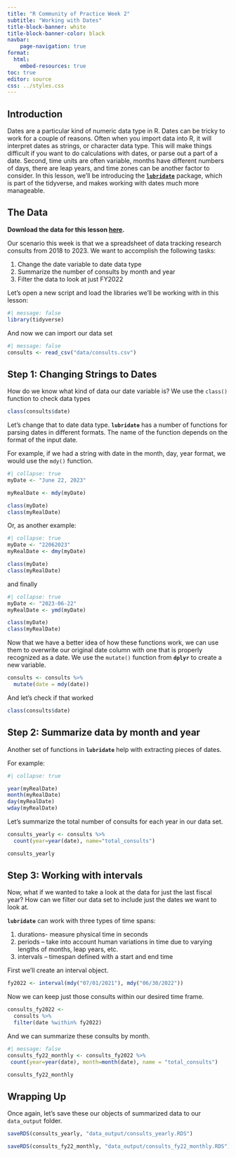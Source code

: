 ```yaml
---
title: "R Community of Practice Week 2"
subtitle: "Working with Dates"
title-block-banner: white
title-block-banner-color: black
navbar:
    page-navigation: true
format: 
  html:
    embed-resources: true
toc: true
editor: source
css: ../styles.css
---
```



## Introduction
Dates are a particular kind of numeric data type in R. Dates can be tricky to work for a couple of reasons. Often when you import data into R, it will interpret dates as strings, or character data type. This will make things difficult if you want to do calculations with dates, or parse out a part of a date. Second, time units are often variable, months have different numbers of days, there are leap years, and time zones can be another factor to consider. 
In this lesson, we'll be introducing the [**`lubridate`**](https://lubridate.tidyverse.org/) package, which is part of the tidyverse, and makes working with dates much more manageable.

## The Data

**Download the data for this lesson [here](https://osf.io/fsg4w/).**

Our scenario this week is that we a spreadsheet of data tracking research consults from 2018 to 2023. We want to accomplish the following tasks:

1. Change the date variable to date data type
2. Summarize the number of consults by month and year
3. Filter the data to look at just FY2022

Let's open a new script and load the libraries we'll be working with in this lesson:
```r
#| message: false
library(tidyverse)
```
And now we can import our data set

```r
#| message: false
consults <- read_csv("data/consults.csv")
```

## Step 1: Changing Strings to Dates

How do we know what kind of data our date variable is? We use the `class()` function to check data types

```r
class(consults$date)
```
Let's change that to date data type. **`lubridate`** has a number of functions for parsing dates in different formats. The name of the function depends on the format of the input date.

For example, if we had a string with date in the month, day, year format, we would use the `mdy()` function.

```r
#| collapse: true
myDate <- "June 22, 2023"

myRealDate <- mdy(myDate)

class(myDate)
class(myRealDate)
```
Or, as another example:

```r
#| collapse: true
myDate <- "22062023"
myRealDate <- dmy(myDate)

class(myDate)
class(myRealDate)
```
and finally

```r
#| collapse: true
myDate <- "2023-06-22"
myRealDate <- ymd(myDate)

class(myDate)
class(myRealDate)
```
Now that we have a better idea of how these functions work, we can use them to overwrite our original date column with one that is properly recognized as a date. We use the `mutate()` function from **`dplyr`** to create a new variable.

```r
consults <- consults %>% 
  mutate(date = mdy(date))
```

And let's check if that worked

```r
class(consults$date)
```

## Step 2: Summarize data by month and year

Another set of functions in **`lubridate`** help with extracting pieces of dates.

For example:
```r
#| collapse: true

year(myRealDate)
month(myRealDate)
day(myRealDate)
wday(myRealDate)
```

Let's summarize the total number of consults for each year in our data set. 
```r
consults_yearly <- consults %>% 
  count(year=year(date), name="total_consults")

consults_yearly
```

## Step 3: Working with intervals
Now, what if we wanted to take a look at the data for just the last fiscal year? How can we filter our data set to include just the dates we want to look at. 

**`lubridate`** can work with three types of time spans:

1. durations- measure physical time in seconds
1. periods – take into account human variations in time due to varying lengths of months, leap years, etc.
1. intervals – timespan defined with a start and end time

First we'll create an interval object.

```r
fy2022 <- interval(mdy("07/01/2021"), mdy("06/30/2022"))
```

Now we can keep just those consults within our desired time frame.
```r
consults_fy2022 <-
  consults %>% 
  filter(date %within% fy2022)
```

And we can summarize these consults by month.

```r
#| message: false
consults_fy22_monthly <- consults_fy2022 %>% 
 count(year=year(date), month=month(date), name = "total_consults")

consults_fy22_monthly
```

## Wrapping Up

Once again, let's save these our objects of summarized data to our `data_output` folder.

```r
saveRDS(consults_yearly, "data_output/consults_yearly.RDS")

saveRDS(consults_fy22_monthly, "data_output/consults_fy22_monthly.RDS")
```

